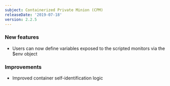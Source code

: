 ```yaml
---
subject: Containerized Private Minion (CPM)
releaseDate: '2019-07-18'
version: 2.2.5
---
```


### New features

* Users can now define variables exposed to the scripted monitors via the $env object

### Improvements

* Improved container self-identification logic
